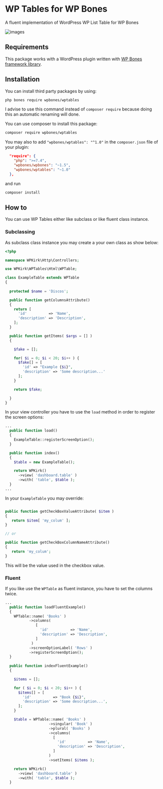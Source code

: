 
# WP Tables for WP Bones

<Poser name="wpbones/wptables" contributors/>

A fluent implementation of WordPress WP List Table for WP Bones

![images](https://github.com/wpbones/wptables/wiki/images/screenshot-1.png)

## Requirements

This package works with a WordPress plugin written with [WP Bones framework library](https://github.com/wpbones/WPBones).

## Installation

You can install third party packages by using:

```sh copy
php bones require wpbones/wptables
```
   
I advise to use this command instead of `composer require` because doing this an automatic renaming will done.  

You can use composer to install this package:

```sh copy
composer require wpbones/wptables
```

You may also to add `"wpbones/wptables": "^1.0"` in the `composer.json` file of your plugin:
 
```json copy filename="composer.json" {4}
  "require": {
    "php": ">=7.4",
    "wpbones/wpbones": "~1.5",
    "wpbones/wptables": "~1.0"
  },
```

and run 

```sh copy
composer install
```

## How to 

You can use WP Tables either like subclass or like fluent class instance.

### Subclassing

As subclass class instance you may create a your own class as show below:
 
```php copy
<?php

namespace WPKirk\Http\Controllers;

use WPKirk\WPTables\Html\WPTable;

class ExampleTable extends WPTable
{
  
  protected $name = 'Discos';

  public function getColumnsAttribute()
  {
    return [
      'id'          => 'Name',
      'description' => 'Description',
    ];
  }

  public function getItems( $args = [] )
  {

    $fake = [];

    for( $i = 0; $i < 20; $i++ ) {
      $fake[] = [
        'id' => "Example {$i}",
        'description' => 'Some description...'
      ];
    }

    return $fake;

  }
}
``` 

In your view controller you have to use the `load` method in order to register the screen options:

```php copy
...
  public function load()
  {
    ExampleTable::registerScreenOption();
  }

  public function index()
  {
    $table = new ExampleTable();

    return WPKirk()
      ->view( 'dashboard.table' )
      ->with( 'table', $table );
  }
...  
```
In your `ExampleTable` you may override:

```php

public function getCheckBoxValueAttribute( $item )
{
   return $item[ 'my_colum' ];
}

// or

public function getCheckBoxColumnNameAttribute()
{
   return 'my_colum';
}

```

This will be the value used in the checkbox value.

### Fluent

If you like use the `WPTable` as fluent instance, you have to set the columns twice.

```php copy
...
  public function loadFluentExample()
  {
    WPTable::name( 'Books' )
           ->columns(
              [
                'id'          => 'Name',
                'description' => 'Description',
              ]
            )
           ->screenOptionLabel( 'Rows' )
           ->registerScreenOption();
  }
  
  public function indexFluentExample()
  {

    $items = [];

    for ( $i = 0; $i < 20; $i++ ) {
      $items[] = [
        'id'          => "Book {$i}",
        'description' => 'Some description...',
      ];
    }

    $table = WPTable::name( 'Books' )
                    ->singular( 'Book' )
                    ->plural( 'Books' )
                    ->columns(
                      [
                        'id'          => 'Name',
                        'description' => 'Description',
                      ]
                    )
                    ->setItems( $items );

    return WPKirk()
      ->view( 'dashboard.table' )
      ->with( 'table', $table );
  }

```